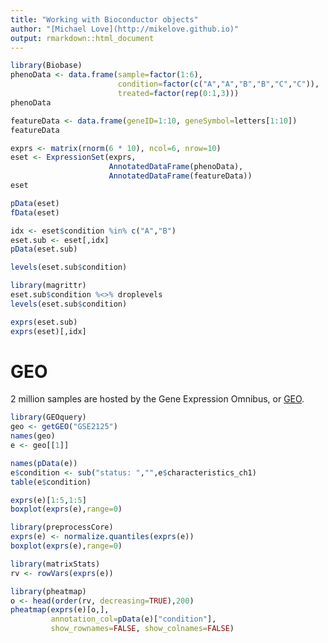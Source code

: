 ```yaml
---
title: "Working with Bioconductor objects"
author: "[Michael Love](http://mikelove.github.io)"
output: rmarkdown::html_document
---
```


```r
library(Biobase)
phenoData <- data.frame(sample=factor(1:6),
                        condition=factor(c("A","A","B","B","C","C")),
                        treated=factor(rep(0:1,3)))
phenoData
```

```r
featureData <- data.frame(geneID=1:10, geneSymbol=letters[1:10])
featureData
```

```r
exprs <- matrix(rnorm(6 * 10), ncol=6, nrow=10)
eset <- ExpressionSet(exprs,
                      AnnotatedDataFrame(phenoData),
                      AnnotatedDataFrame(featureData))
eset
```

```r
pData(eset)
fData(eset)
```

```r
idx <- eset$condition %in% c("A","B")
eset.sub <- eset[,idx]
pData(eset.sub)
```

```r
levels(eset.sub$condition)
```

```r
library(magrittr)
eset.sub$condition %<>% droplevels
levels(eset.sub$condition)
```

```r
exprs(eset.sub)
exprs(eset)[,idx]
```

# GEO

2 million samples are hosted by the 
Gene Expression Omnibus, or [GEO](https://www.ncbi.nlm.nih.gov/geo/).

```r
library(GEOquery)
geo <- getGEO("GSE2125")
names(geo)
e <- geo[[1]]
```

```r
names(pData(e))
e$condition <- sub("status: ","",e$characteristics_ch1)
table(e$condition)
```

```r
exprs(e)[1:5,1:5]
boxplot(exprs(e),range=0)
```

```r
library(preprocessCore)
exprs(e) <- normalize.quantiles(exprs(e))
boxplot(exprs(e),range=0)
```

```r
library(matrixStats)
rv <- rowVars(exprs(e))
```

```r
library(pheatmap)
o <- head(order(rv, decreasing=TRUE),200)
pheatmap(exprs(e)[o,],
         annotation_col=pData(e)["condition"],
         show_rownames=FALSE, show_colnames=FALSE)
```

